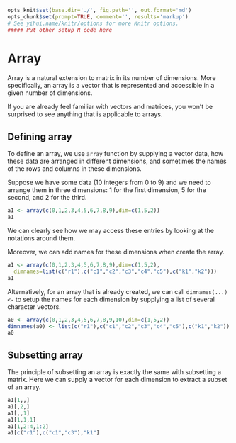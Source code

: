 ```r
opts_knit$set(base.dir='./', fig.path='', out.format='md')
opts_chunk$set(prompt=TRUE, comment='', results='markup')
# See yihui.name/knitr/options for more Knitr options.
##### Put other setup R code here

```

# Array

Array is a natural extension to matrix in its number of dimensions. More specifically, an array is a vector that is represented and accessible in a given number of dimensions. 

If you are already feel familiar with vectors and matrices, you won't be surprised to see anything that is applicable to arrays.

## Defining array

To define an array, we use `array` function by supplying a vector data, how these data are arranged in different dimensions, and sometimes the names of the rows and columns in these dimensions.

Suppose we have some data (10 integers from 0 to 9) and we need to arrange them in three dimensions: 1 for the first dimension, 5 for the second, and 2 for the third.

```r
a1 <- array(c(0,1,2,3,4,5,6,7,8,9),dim=c(1,5,2))
a1
```

We can clearly see how we may access these entries by looking at the notations around them.

Moreover, we can add names for these dimensions when create the array.

```r
a1 <- array(c(0,1,2,3,4,5,6,7,8,9),dim=c(1,5,2),
  dimnames=list(c("r1"),c("c1","c2","c3","c4","c5"),c("k1","k2")))
a1
```

Alternatively, for an array that is already created, we can call `dimnames(...) <-` to setup the names for each dimension by supplying a list of several character vectors.

```r
a0 <- array(c(0,1,2,3,4,5,6,7,8,9,10),dim=c(1,5,2))
dimnames(a0) <- list(c("r1"),c("c1","c2","c3","c4","c5"),c("k1","k2"))
a0
```

## Subsetting array

The principle of subsetting an array is exactly the same with subsetting a matrix. Here we can supply a vector for each dimension to extract a subset of an array.

```r
a1[1,,]
a1[,2,]
a1[,,1]
a1[1,1,1]
a1[1,2:4,1:2]
a1[c("r1"),c("c1","c3"),"k1"]
```

